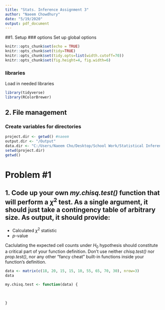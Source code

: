 ```yaml
---
title: "Stats. Inference Assignment 3"
author: "Naeem Chowdhury"
date: "5/19/2020"
output: pdf_document
---
```



##1. Setup
### options
Set up global options
```r
knitr::opts_chunk$set(echo = TRUE)
knitr::opts_chunk$set(tidy=TRUE)
knitr::opts_chunk$set(tidy.opts=list(width.cutoff=70))
knitr::opts_chunk$set(fig.height=4, fig.width=6)
```

### libraries
Load in needed libraries 
```r
library(tidyverse)
library(RColorBrewer)
```

## 2. File management
### Create variables for directories
```r
project.dir <- getwd() #naeem
output.dir <- "/Output"
data.dir <- "C:/Users/Naeem Cho/Desktop/School Work/Statistical Inference/Datasets"
setwd(project.dir)
getwd()
```

# Problem #1

## 1. Code up your own _my.chisq.test()_ function that will perform a $\chi^2$ test. As a single argument, it should just take a contingency table of arbitrary size. As output, it should provide:

- Calculated $\chi^2$ statistic
- $p$-value

Caclulating the expected cell counts under $H_0$ hypothesis should constitute a critical part of your function definition. Don't use neither _chisq.test()_ nor _prop.test()_, nor any other "fancy cheat" built-in functions inside your function's definition.

```r
data <- matrix(c(18, 20, 15, 15, 10, 55, 65, 70, 30), nrow=3)
data

my.chisq.test <- function(data) {
  
  
  
}
```





